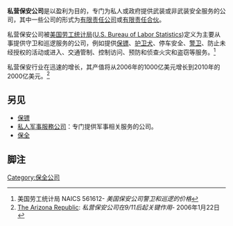 {{Link style|time=2015-12-12T03:12:54+00:00}}
'''私营保安公司'''是以盈利为目的，专门为私人或政府提供武装或非武装安全服务的公司，其中一些公司的形式为[[有限责任公司|有限责任公司]]或[[有限责任合伙|有限责任合伙]]。

私营保安公司被[[美国劳工统计局|美国劳工统计局]]([[:en:U.S._Bureau_of_Labor_Statistics|U.S. Bureau of Labor Statistics]])定义为主要从事提供守卫和巡逻服务的公司，例如提供[[保镖|保镖]]、[[护卫犬|护卫犬]]、停车安全、[[警卫|警卫]]、防止未经授权的活动或进入、交通管制、控制访问、预防和侦查火灾和盗窃等服务。<ref>美国劳工统计局 NAICS 561612- ''美国保安公司警卫和巡逻的价格''</ref>

私营保安行业在迅速的增长，其产值将从2006年的1000亿美元增长到2010年的2000亿美元。<ref>[http://www.azcentral.com/arizonarepublic/news/articles/0122privatesecurity.html The Arizona Republic]: ''私营保安公司在9/11后起关键作用-''  2006年1月22日</ref>

==另见==
* [[保镖|保镖]]
* [[私人军事服務公司|私人军事服務公司]]：专门提供军事相关服务的公司。
* [[保全|保全]]

==脚注==
{{Reflist}}

[[Category:保全公司|Category:保全公司]]